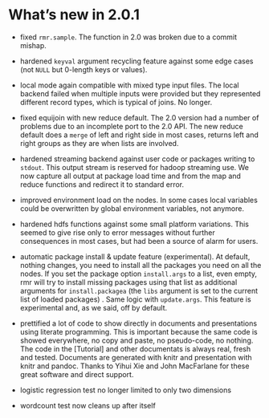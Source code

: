 # What's new in 2.0.1

* fixed `rmr.sample`. The function in 2.0 was broken due to a commit mishap.
* hardened `keyval` argument recycling feature against some edge cases (not `NULL` but 0-length keys or values).
* local mode again compatible with mixed type input files. The local backend failed when multiple inputs were provided but they represented different record types, which is typical of joins. No longer.
* fixed equijoin with new reduce default. The 2.0 version had a number of problems due to an incomplete port to the 2.0 API. The new reduce default does a `merge` of left and right side in most cases, returns left and right groups as they are when lists are involved.
* hardened streaming backend against user code or packages writing to `stdout`. This output stream is reserved for hadoop streaming use. We now capture all output at package load time and from the map and reduce functions and redirect it to standard error. 
* improved environment load  on the nodes. In some cases local variables could be overwritten by global environment variables, not anymore.
* hardened hdfs functions against some small platform variations. This seemed to give rise only to error messages without further consequences in most cases, but had been a source of alarm for users.

* automatic package install & update feature (experimental). At default, nothing changes, you need to install all the packages you need on all the nodes. If you set the package option `install.args` to a list, even empty, rmr will try to install missing packages using that list as additional arguments for `install.packagea` (the `libs` argument is set to the current list of loaded packages) . Same logic with `update.args`. This feature is experimental and, as we said, off by default. 

* prettified a lot of code to show directly in documents and presentations using literate programming. This is important because the same code is showed everywhere, no copy and paste, no pseudo-code, no nothing. The code in the [Tutorial] and other documentats is always real, fresh and tested. Documents are generated with knitr and presentation with knitr and pandoc. Thanks to  Yihui Xie and John MacFarlane for these great software and direct support.
* logistic regression test no longer limited to only two dimensions
* wordcount test now cleans up after itself